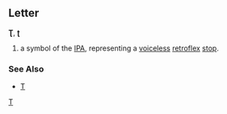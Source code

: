 ==Letter==
'''Ʈ''', '''ʈ'''

#a symbol of the [[IPA]], representing a [[voiceless]] [[retroflex]] [[stop]].
===See Also===
*[[T]]
[[Category:IPA symbols|T]]